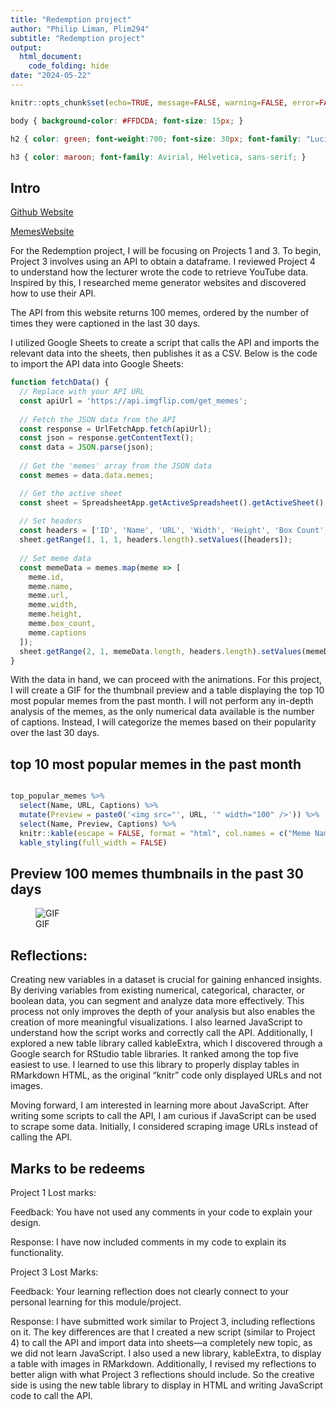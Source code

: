 ```yaml
---
title: "Redemption project"
author: "Philip Liman, Plim294"
subtitle: "Redemption project"
output: 
  html_document:
    code_folding: hide
date: "2024-05-22"
---
```


```r
knitr::opts_chunk$set(echo=TRUE, message=FALSE, warning=FALSE, error=FALSE)
```

```css
body { background-color: #FFDCDA; font-size: 15px; }

h2 { color: green; font-weight:700; font-size: 30px; font-family: "Lucida Console", "Courier New", monospace; border: 2px solid powderblue; }

h3 { color: maroon; font-family: Avirial, Helvetica, sans-serif; }
```

## Intro

[Github Website](https://philiplim1509.github.io/stats220/)

[MemesWebsite](https://imgflip.com/)

For the Redemption project, I will be focusing on Projects 1 and 3. To begin, Project 3 involves using an API to obtain a dataframe. I reviewed Project 4 to understand how the lecturer wrote the code to retrieve YouTube data. Inspired by this, I researched meme generator websites and discovered how to use their API.

The API from this website returns 100 memes, ordered by the number of times they were captioned in the last 30 days.

I utilized Google Sheets to create a script that calls the API and imports the relevant data into the sheets, then publishes it as a CSV. Below is the code to import the API data into Google Sheets:

```js
function fetchData() {
  // Replace with your API URL
  const apiUrl = 'https://api.imgflip.com/get_memes';
  
  // Fetch the JSON data from the API
  const response = UrlFetchApp.fetch(apiUrl);
  const json = response.getContentText();
  const data = JSON.parse(json);
  
  // Get the 'memes' array from the JSON data
  const memes = data.data.memes;

  // Get the active sheet
  const sheet = SpreadsheetApp.getActiveSpreadsheet().getActiveSheet();
  
  // Set headers
  const headers = ['ID', 'Name', 'URL', 'Width', 'Height', 'Box Count', 'Captions'];
  sheet.getRange(1, 1, 1, headers.length).setValues([headers]);
  
  // Set meme data
  const memeData = memes.map(meme => [
    meme.id,
    meme.name,
    meme.url,
    meme.width,
    meme.height,
    meme.box_count,
    meme.captions
  ]);
  sheet.getRange(2, 1, memeData.length, headers.length).setValues(memeData);
}
```

With the data in hand, we can proceed with the animations. For this project, I will create a GIF for the thumbnail preview and a table displaying the top 10 most popular memes from the past month. I will not perform any in-depth analysis of the memes, as the only numerical data available is the number of captions. Instead, I will categorize the memes based on their popularity over the last 30 days.

## top 10 most popular memes in the past month
```r

```
```r
top_popular_memes %>%
  select(Name, URL, Captions) %>%
  mutate(Preview = paste0('<img src="', URL, '" width="100" />')) %>%
  select(Name, Preview, Captions) %>%
  knitr::kable(escape = FALSE, format = "html", col.names = c("Meme Name", "Preview", "Captions")) %>%
  kable_styling(full_width = FALSE)
```

## Preview 100 memes thumbnails in the past 30 days

![GIF](thumbnail.gif)

## Reflections:
Creating new variables in a dataset is crucial for gaining enhanced insights. By deriving variables from existing numerical, categorical, character, or boolean data, you can segment and analyze data more effectively. This process not only improves the depth of your analysis but also enables the creation of more meaningful visualizations. I also learned JavaScript to understand how the script works and correctly call the API. Additionally, I explored a new table library called kableExtra, which I discovered through a Google search for RStudio table libraries. It ranked among the top five easiest to use. I learned to use this library to properly display tables in RMarkdown HTML, as the original "knitr" code only displayed URLs and not images.

Moving forward, I am interested in learning more about JavaScript. After writing some scripts to call the API, I am curious if JavaScript can be used to scrape some data. Initially, I considered scraping image URLs instead of calling the API.

## Marks to be redeems

Project 1 Lost marks: 

Feedback: You have not used any comments in your code to explain your design.

Response: I have now included comments in my code to explain its functionality.

Project 3 Lost Marks:

Feedback: Your learning reflection does not clearly connect to your personal learning for this module/project.

Response: I have submitted work similar to Project 3, including reflections on it. The key differences are that I created a new script (similar to Project 4) to call the API and import data into sheets—a completely new topic, as we did not learn JavaScript. I also used a new library, kableExtra, to display a table with images in RMarkdown. Additionally, I revised my reflections to better align with what Project 3 reflections should include. So the creative side is using the new table library to display in HTML and writing JavaScript code to call the API.